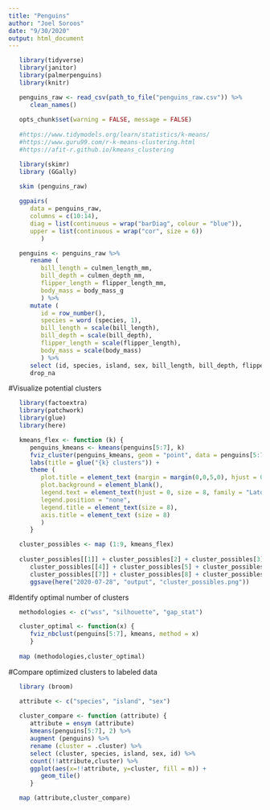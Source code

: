 ```yaml
---
title: "Penguins"
author: "Joel Soroos"
date: "9/30/2020"
output: html_document
---
```



```r

   library(tidyverse)
   library(janitor)
   library(palmerpenguins)
   library(knitr)

   penguins_raw <- read_csv(path_to_file("penguins_raw.csv")) %>%
      clean_names()
   
   opts_chunk$set(warning = FALSE, message = FALSE)
   
   #https://www.tidymodels.org/learn/statistics/k-means/
   #https://www.guru99.com/r-k-means-clustering.html
   #https://afit-r.github.io/kmeans_clustering
```


```r

   library(skimr)
   library (GGally)

   skim (penguins_raw)
   
   ggpairs(
      data = penguins_raw,
      columns = c(10:14),
      diag = list(continuous = wrap("barDiag", colour = "blue")),
      upper = list(continuous = wrap("cor", size = 6))
         )
```


```r

   penguins <- penguins_raw %>%
      rename (
         bill_length = culmen_length_mm,
         bill_depth = culmen_depth_mm,
         flipper_length = flipper_length_mm,
         body_mass = body_mass_g
         ) %>%
      mutate (
         id = row_number(),
         species = word (species, 1),
         bill_length = scale(bill_length),
         bill_depth = scale(bill_depth),
         flipper_length = scale(flipper_length),
         body_mass = scale(body_mass)
         ) %>%
      select (id, species, island, sex, bill_length, bill_depth, flipper_length, body_mass) %>%
      drop_na
```


#Visualize potential clusters
```r

   library(factoextra)
   library(patchwork)
   library(glue)
   library(here)

   kmeans_flex <- function (k) {
      penguins_kmeans <- kmeans(penguins[5:7], k) 
      fviz_cluster(penguins_kmeans, geom = "point", data = penguins[5:7]) +
      labs(title = glue("{k} clusters")) +
      theme (
         plot.title = element_text (margin = margin(0,0,5,0), hjust = 0.5, size = 8, family = "Lato"),
         plot.background = element_blank(),
         legend.text = element_text(hjust = 0, size = 8, family = "Lato"),
         legend.position = "none",
         legend.title = element_text(size = 8),
         axis.title = element_text (size = 8)
         ) 
      }

   cluster_possibles <- map (1:9, kmeans_flex)
   
   cluster_possibles[[1]] + cluster_possibles[2] + cluster_possibles[3] +
      cluster_possibles[[4]] + cluster_possibles[5] + cluster_possibles[6] +
      cluster_possibles[[7]] + cluster_possibles[8] + cluster_possibles[9]
      ggsave(here("2020-07-28", "output", "cluster_possibles.png"))
```


#Identify optimal number of clusters
```r

   methodologies <- c("wss", "silhouette", "gap_stat")

   cluster_optimal <- function(x) {
      fviz_nbclust(penguins[5:7], kmeans, method = x)
      } 
   
   map (methodologies,cluster_optimal)
```


#Compare optimized clusters to labeled data
```r

   library (broom)

   attribute <- c("species", "island", "sex")
   
   cluster_compare <- function (attribute) {
      attribute = ensym (attribute)
      kmeans(penguins[5:7], 2) %>%
      augment (penguins) %>%
      rename (cluster = .cluster) %>%
      select (cluster, species, island, sex, id) %>%
      count(!!attribute,cluster) %>%
      ggplot(aes(x=!!attribute, y=cluster, fill = n)) + 
         geom_tile() 
      }

   map (attribute,cluster_compare)
```